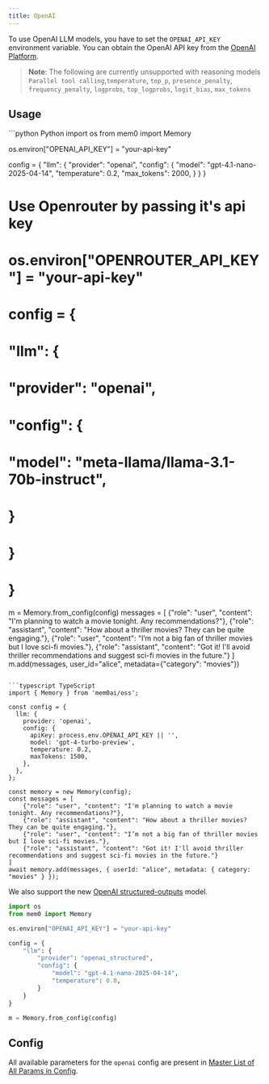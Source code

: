 ```yaml
---
title: OpenAI
---
```


To use OpenAI LLM models, you have to set the `OPENAI_API_KEY` environment variable. You can obtain the OpenAI API key from the [OpenAI Platform](https://platform.openai.com/account/api-keys).

> **Note**: The following are currently unsupported with reasoning models `Parallel tool calling`,`temperature`, `top_p`, `presence_penalty`, `frequency_penalty`, `logprobs`, `top_logprobs`, `logit_bias`, `max_tokens`

## Usage

<CodeGroup>
```python Python
import os
from mem0 import Memory

os.environ["OPENAI_API_KEY"] = "your-api-key"

config = {
    "llm": {
        "provider": "openai",
        "config": {
            "model": "gpt-4.1-nano-2025-04-14",
            "temperature": 0.2,
            "max_tokens": 2000,
        }
    }
}

# Use Openrouter by passing it's api key
# os.environ["OPENROUTER_API_KEY"] = "your-api-key"
# config = {
#    "llm": {
#        "provider": "openai",
#        "config": {
#            "model": "meta-llama/llama-3.1-70b-instruct",
#        }
#    }
# }

m = Memory.from_config(config)
messages = [
    {"role": "user", "content": "I'm planning to watch a movie tonight. Any recommendations?"},
    {"role": "assistant", "content": "How about a thriller movies? They can be quite engaging."},
    {"role": "user", "content": "I’m not a big fan of thriller movies but I love sci-fi movies."},
    {"role": "assistant", "content": "Got it! I'll avoid thriller recommendations and suggest sci-fi movies in the future."}
]
m.add(messages, user_id="alice", metadata={"category": "movies"})
```

```typescript TypeScript
import { Memory } from 'mem0ai/oss';

const config = {
  llm: {
    provider: 'openai',
    config: {
      apiKey: process.env.OPENAI_API_KEY || '',
      model: 'gpt-4-turbo-preview',
      temperature: 0.2,
      maxTokens: 1500,
    },
  },
};

const memory = new Memory(config);
const messages = [
    {"role": "user", "content": "I'm planning to watch a movie tonight. Any recommendations?"},
    {"role": "assistant", "content": "How about a thriller movies? They can be quite engaging."},
    {"role": "user", "content": "I’m not a big fan of thriller movies but I love sci-fi movies."},
    {"role": "assistant", "content": "Got it! I'll avoid thriller recommendations and suggest sci-fi movies in the future."}
]
await memory.add(messages, { userId: "alice", metadata: { category: "movies" } });
```
</CodeGroup>

We also support the new [OpenAI structured-outputs](https://platform.openai.com/docs/guides/structured-outputs/introduction) model.

```python
import os
from mem0 import Memory

os.environ["OPENAI_API_KEY"] = "your-api-key"

config = {
    "llm": {
        "provider": "openai_structured",
        "config": {
            "model": "gpt-4.1-nano-2025-04-14",
            "temperature": 0.0,
        }
    }
}

m = Memory.from_config(config)
```

## Config

All available parameters for the `openai` config are present in [Master List of All Params in Config](../config).
